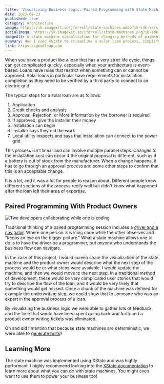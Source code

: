 ```yaml
---
title: 'Visualizing Business Logic: Paired Programming with State Machines'
date: 2023-02-23
published: true
category: Architecture
image: https://ik.imagekit.io/jferrell/state-machines.webp?ik-sdk-version=javascript-1.4.3&updatedAt=1677393939292
socialImage: https://ik.imagekit.io/jferrell/state-machines.png?ik-sdk-version=javascript-1.4.3&updatedAt=1677393939358
imageAlt: A state machine visualization for changing methods of payment from check to cash
summary: How I used XState to streamline a solar loan process, simplifying complex business logic and improving collaboration between product owners and developers.
link: https://goodleap.com
---
```


When you have a product like a loan that has a very strict life cycle, things can get complicated quickly, especially
when your architecture is event-based. Loans have rules that restrict when something can or cannot be approved. Solar
loans in particular have requirements for installation completion as they need to be verified by a third party to
connect to an electric grid.

The typical steps for a solar loan are as follows:

1. Application
2. Credit checks and analysis
3. Approval, Rejection, or More information by the borrower is required
4. If approved, give the installer their money
5. Installation can begin
6. Installer says they did the work
7. Local utility inspects and says that installation can connect to the power grid.

This process isn't linear and can involve multiple parallel steps. Changes to the installation cost can occur if the original proposal is different, such as if a battery is out of stock from the manufacturer.
When a change happens, it has to go through an approval process and some other steps to confirm that this is an acceptable change.

It is a lot, and it was a lot for people to reason about. Different people knew different sections of the process
_really_ well but didn't know what happened after the loan left their area of expertise.

## Paired Programming With Product Owners

![Two developers collaborating while one is coding](https://ik.imagekit.io/jferrell/pair-programming.webp?ik-sdk-version=javascript-1.4.3&updatedAt=1677393939645)

Traditional thinking of a paired programming session includes a [driver and a navigator](https://www.codecademy.com/resources/blog/what-is-pair-programming/). Where one person is writing code while the other observes and "keeps an eye on the bigger picture."
What a state machine allows one to do is to have the driver be a programmer, but _anyone_ who understands the business flow
can navigate.

In the case of this project, I would screen share the visualization of the state machine and the product owner would describe
what the next step of the process would be or what steps were available. I would update the machine, and then we would move
to the next step. In a traditional method of development, these would be very complicated user stories that would try to
describe the flow of the loan, and it would be very likely that something would get missed. Once a chunk of the machine was defined
for example the underwriting step, we could show that to someone who was an expert in the approval process of a loan.

By visualizing the business logic we were able to gather lots of feedback, and the time that would have been spent going back and forth
and a product owner writing tickets was eliminated.

Oh and did I mention that because state machines are deterministic, we were able to [generate tests](https://www.youtube.com/watch?v=pA3DXExjKqI)?

## Learning More

The state machine was implemented using XState and was highly performant.
I highly recommend looking into the [XState documentation](https://xstate.js.org/docs/) to learn more about what you can do with state machines.
You might even want to use them to power your business too!
